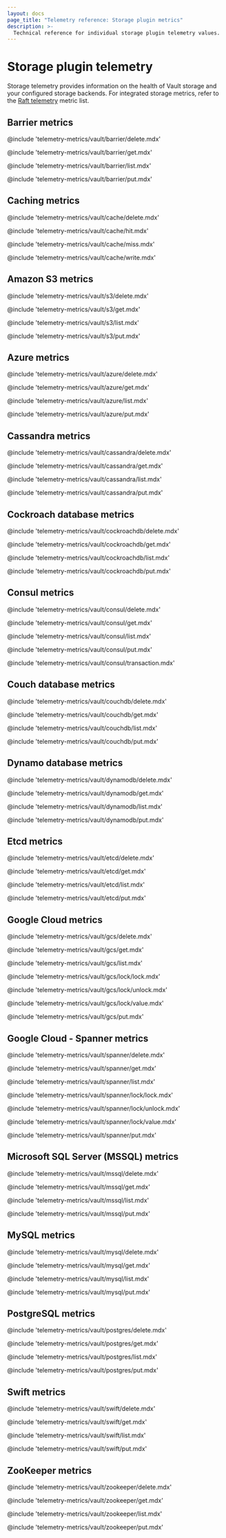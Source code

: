 ```yaml
---
layout: docs
page_title: "Telemetry reference: Storage plugin metrics"
description: >-
  Technical reference for individual storage plugin telemetry values.
---
```


# Storage plugin telemetry

Storage telemetry provides information on the health of Vault storage and your
configured storage backends. For integrated storage metrics, refer to the
[Raft telemetry](/vault/docs/internals/telemetry/metrics/raft) metric list.

## Barrier metrics

@include 'telemetry-metrics/vault/barrier/delete.mdx'

@include 'telemetry-metrics/vault/barrier/get.mdx'

@include 'telemetry-metrics/vault/barrier/list.mdx'

@include 'telemetry-metrics/vault/barrier/put.mdx'

## Caching metrics

@include 'telemetry-metrics/vault/cache/delete.mdx'

@include 'telemetry-metrics/vault/cache/hit.mdx'

@include 'telemetry-metrics/vault/cache/miss.mdx'

@include 'telemetry-metrics/vault/cache/write.mdx'

## Amazon S3 metrics

@include 'telemetry-metrics/vault/s3/delete.mdx'

@include 'telemetry-metrics/vault/s3/get.mdx'

@include 'telemetry-metrics/vault/s3/list.mdx'

@include 'telemetry-metrics/vault/s3/put.mdx'

## Azure metrics

@include 'telemetry-metrics/vault/azure/delete.mdx'

@include 'telemetry-metrics/vault/azure/get.mdx'

@include 'telemetry-metrics/vault/azure/list.mdx'

@include 'telemetry-metrics/vault/azure/put.mdx'

## Cassandra metrics

@include 'telemetry-metrics/vault/cassandra/delete.mdx'

@include 'telemetry-metrics/vault/cassandra/get.mdx'

@include 'telemetry-metrics/vault/cassandra/list.mdx'

@include 'telemetry-metrics/vault/cassandra/put.mdx'

## Cockroach database metrics

@include 'telemetry-metrics/vault/cockroachdb/delete.mdx'

@include 'telemetry-metrics/vault/cockroachdb/get.mdx'

@include 'telemetry-metrics/vault/cockroachdb/list.mdx'

@include 'telemetry-metrics/vault/cockroachdb/put.mdx'

## Consul metrics

@include 'telemetry-metrics/vault/consul/delete.mdx'

@include 'telemetry-metrics/vault/consul/get.mdx'

@include 'telemetry-metrics/vault/consul/list.mdx'

@include 'telemetry-metrics/vault/consul/put.mdx'

@include 'telemetry-metrics/vault/consul/transaction.mdx'

## Couch database metrics

@include 'telemetry-metrics/vault/couchdb/delete.mdx'

@include 'telemetry-metrics/vault/couchdb/get.mdx'

@include 'telemetry-metrics/vault/couchdb/list.mdx'

@include 'telemetry-metrics/vault/couchdb/put.mdx'

## Dynamo database metrics

@include 'telemetry-metrics/vault/dynamodb/delete.mdx'

@include 'telemetry-metrics/vault/dynamodb/get.mdx'

@include 'telemetry-metrics/vault/dynamodb/list.mdx'

@include 'telemetry-metrics/vault/dynamodb/put.mdx'

## Etcd metrics

@include 'telemetry-metrics/vault/etcd/delete.mdx'

@include 'telemetry-metrics/vault/etcd/get.mdx'

@include 'telemetry-metrics/vault/etcd/list.mdx'

@include 'telemetry-metrics/vault/etcd/put.mdx'

## Google Cloud metrics

@include 'telemetry-metrics/vault/gcs/delete.mdx'

@include 'telemetry-metrics/vault/gcs/get.mdx'

@include 'telemetry-metrics/vault/gcs/list.mdx'

@include 'telemetry-metrics/vault/gcs/lock/lock.mdx'

@include 'telemetry-metrics/vault/gcs/lock/unlock.mdx'

@include 'telemetry-metrics/vault/gcs/lock/value.mdx'

@include 'telemetry-metrics/vault/gcs/put.mdx'

## Google Cloud - Spanner metrics

@include 'telemetry-metrics/vault/spanner/delete.mdx'

@include 'telemetry-metrics/vault/spanner/get.mdx'

@include 'telemetry-metrics/vault/spanner/list.mdx'

@include 'telemetry-metrics/vault/spanner/lock/lock.mdx'

@include 'telemetry-metrics/vault/spanner/lock/unlock.mdx'

@include 'telemetry-metrics/vault/spanner/lock/value.mdx'

@include 'telemetry-metrics/vault/spanner/put.mdx'

## Microsoft SQL Server (MSSQL) metrics

@include 'telemetry-metrics/vault/mssql/delete.mdx'

@include 'telemetry-metrics/vault/mssql/get.mdx'

@include 'telemetry-metrics/vault/mssql/list.mdx'

@include 'telemetry-metrics/vault/mssql/put.mdx'

## MySQL metrics

@include 'telemetry-metrics/vault/mysql/delete.mdx'

@include 'telemetry-metrics/vault/mysql/get.mdx'

@include 'telemetry-metrics/vault/mysql/list.mdx'

@include 'telemetry-metrics/vault/mysql/put.mdx'

## PostgreSQL metrics

@include 'telemetry-metrics/vault/postgres/delete.mdx'

@include 'telemetry-metrics/vault/postgres/get.mdx'

@include 'telemetry-metrics/vault/postgres/list.mdx'

@include 'telemetry-metrics/vault/postgres/put.mdx'

## Swift metrics

@include 'telemetry-metrics/vault/swift/delete.mdx'

@include 'telemetry-metrics/vault/swift/get.mdx'

@include 'telemetry-metrics/vault/swift/list.mdx'

@include 'telemetry-metrics/vault/swift/put.mdx'

## ZooKeeper metrics

@include 'telemetry-metrics/vault/zookeeper/delete.mdx'

@include 'telemetry-metrics/vault/zookeeper/get.mdx'

@include 'telemetry-metrics/vault/zookeeper/list.mdx'

@include 'telemetry-metrics/vault/zookeeper/put.mdx'